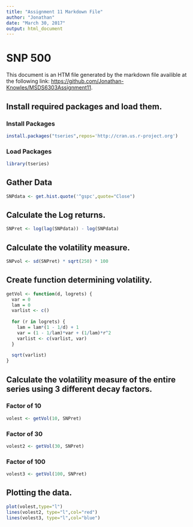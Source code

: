 ---
title: "Assignment 11 Markdown File"
author: "Jonathan"
date: "March 30, 2017"
output: html_document
---

# SNP 500

This document is an HTM file generated by the markdown file availible at the following link: <https://github.com/Jonathan-Knowles/MSDS6303Assignment11>.

## Install required packages and load them.

### Install Packages

```{r InstallPackages, echo=TRUE}
install.packages("tseries",repos='http://cran.us.r-project.org')
```

### Load Packages

```{r LoadPackages, echo=TRUE}
library(tseries)
```

## Gather Data

```{r EnterData, echo=TRUE}
SNPdata <- get.hist.quote('^gspc',quote="Close")
```


## Calculate the Log returns.

```{r CalculateLogReturns, echo=TRUE}
SNPret <- log(lag(SNPdata)) - log(SNPdata)
```

## Calculate the volatility measure.


```{r CalculateVolatilityMeasure, echo=TRUE}
SNPvol <- sd(SNPret) * sqrt(250) * 100
```

## Create function determining volatility.


```{r CalculateVolatilityMeasure3factors, echo=TRUE}
getVol <- function(d, logrets) {
  var = 0
  lam = 0
  varlist <- c()
  
  for (r in logrets) {
    lam = lam*(1 - 1/d) + 1
    var = (1 - 1/lam)*var + (1/lam)*r^2
    varlist <- c(varlist, var)
  }
  
  sqrt(varlist)
}
```


## Calculate the volatility measure of the entire series using 3 different decay factors.

### Factor of 10
```{r CalculateVolatilityMeasureFactorOf10, echo=TRUE}
volest <- getVol(10, SNPret)
```


### Factor of 30
```{r CalculateVolatilityMeasureFactorOf30, echo=TRUE}
volest2 <- getVol(30, SNPret)
```

### Factor of 100
```{r CalculateVolatilityMeasureFactorOf100, echo=TRUE}
volest3 <- getVol(100, SNPret)
```


## Plotting the data.

```{r Plot, echo=TRUE}
plot(volest,type="l")
lines(volest2, type="l",col="red")
lines(volest3, type="l",col="blue")
```